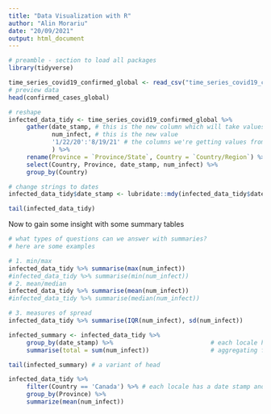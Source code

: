 ```yaml
---
title: "Data Visualization with R"
author: "Alin Morariu"
date: "20/09/2021"
output: html_document
---
```

```r
# preamble - section to load all packages 
library(tidyverse)
```

```r
time_series_covid19_confirmed_global <- read_csv("time_series_covid19_confirmed_global.csv")
# preview data 
head(confirmed_cases_global)
```

```r
# reshape 
infected_data_tidy <- time_series_covid19_confirmed_global %>% 
     gather(date_stamp, # this is the new column which will take values from covid_US columns
            num_infect, # this is the new value 
            '1/22/20':'8/19/21' # the columns we're getting values from
            ) %>% 
     rename(Province = `Province/State`, Country = `Country/Region`) %>% 
     select(Country, Province, date_stamp, num_infect) %>% 
     group_by(Country)

# change strings to dates
infected_data_tidy$date_stamp <- lubridate::mdy(infected_data_tidy$date_stamp)

tail(infected_data_tidy)
```

Now to gain some insight with some summary tables 
```r
# what types of questions can we answer with summaries? 
# here are some examples 

# 1. min/max
infected_data_tidy %>% summarise(max(num_infect))
#infected_data_tidy %>% summarise(min(num_infect))
# 2. mean/median
infected_data_tidy %>% summarise(mean(num_infect))
#infected_data_tidy %>% summarise(median(num_infect))

# 3. measures of spread 
infected_data_tidy %>% summarise(IQR(num_infect), sd(num_infect))
```

```r
infected_summary <- infected_data_tidy %>%
     group_by(date_stamp) %>%                           # each locale has a date stamp and we want to summarize by the day
     summarise(total = sum(num_infect))                 # aggregating function

tail(infected_summary) # a variant of head

infected_data_tidy %>% 
     filter(Country == 'Canada') %>% # each locale has a date stamp and we want to
     group_by(Province) %>% 
     summarize(mean(num_infect))
     
```


